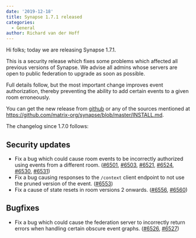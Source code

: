 ```yaml
---
date: '2019-12-18'
title: Synapse 1.7.1 released
categories:
  - General
author: Richard van der Hoff
---
```


Hi folks; today we are releasing Synapse 1.7.1.

This is a security release which fixes some problems which affected all previous versions of Synapse. We advise all admins whose servers are open to public federation to upgrade as soon as possible.

Full details follow, but the most important change improves event authorization, thereby preventing the ability to add certain events to a given room erroneously.

You can get the new release from [github](https://github.com/matrix-org/synapse/releases/tag/v1.7.1) or any of the sources mentioned at https://github.com/matrix-org/synapse/blob/master/INSTALL.md.

The changelog since 1.7.0 follows:

Security updates
----------------

- Fix a bug which could cause room events to be incorrectly authorized using events from a different room. ([\#6501](https://github.com/matrix-org/synapse/issues/6501), [\#6503](https://github.com/matrix-org/synapse/issues/6503), [\#6521](https://github.com/matrix-org/synapse/issues/6521), [\#6524](https://github.com/matrix-org/synapse/issues/6524), [\#6530](https://github.com/matrix-org/synapse/issues/6530), [\#6531](https://github.com/matrix-org/synapse/issues/6531))
- Fix a bug causing responses to the `/context` client endpoint to not use the pruned version of the event. ([\#6553](https://github.com/matrix-org/synapse/issues/6553))
- Fix a cause of state resets in room versions 2 onwards. ([\#6556](https://github.com/matrix-org/synapse/issues/6556), [\#6560](https://github.com/matrix-org/synapse/issues/6560))

Bugfixes
--------

- Fix a bug which could cause the federation server to incorrectly return errors when handling certain obscure event graphs. ([\#6526](https://github.com/matrix-org/synapse/issues/6526), [\#6527](https://github.com/matrix-org/synapse/issues/6527))


